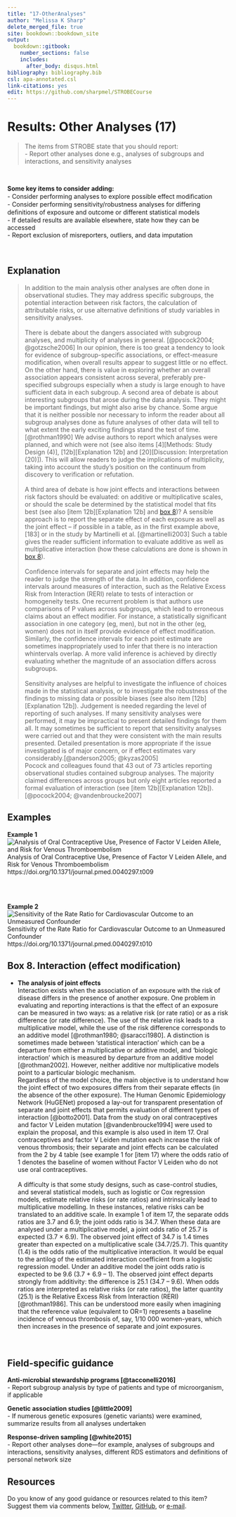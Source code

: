 ---
title: "17-OtherAnalyses"
author: "Melissa K Sharp"
delete_merged_file: true
site: bookdown::bookdown_site
output:
  bookdown::gitbook:
    number_sections: false 
    includes: 
      after_body: disqus.html
bibliography: bibliography.bib
csl: apa-annotated.csl
link-citations: yes
edit: https://github.com/sharpmel/STROBECourse
---

# Results: Other Analyses (17)  
> The items from STROBE state that you should report:  
-	Report other analyses done e.g., analyses of subgroups and interactions, and sensitivity analyses  

</br> 

**Some key items to consider adding:**   
-	Consider performing analyses to explore possible effect modiﬁcation  
-	Consider performing sensitivity/robustness analyses for differing deﬁnitions of exposure and outcome or different statistical models  
-	If detailed results are available elsewhere, state how they can be accessed  
-	Report exclusion of misreporters, outliers, and data imputation  

</br> 

## Explanation  
> In addition to the main analysis other analyses are often done in observational studies. They may address specific subgroups, the potential interaction between risk factors, the calculation of attributable risks, or use alternative definitions of study variables in sensitivity analyses.  
</br>
There is debate about the dangers associated with subgroup analyses, and multiplicity of analyses in general. [@pocock2004; @gotzsche2006] In our opinion, there is too great a tendency to look for evidence of subgroup-specific associations, or effect-measure modification, when overall results appear to suggest little or no effect. On the other hand, there is value in exploring  whether an overall association appears consistent across several, preferably pre-specified subgroups especially when a study is large enough to have sufficient data in each subgroup. A second area of debate is about interesting subgroups that arose during the data analysis. They might be important findings, but might also arise by chance. Some argue that it is neither possible nor necessary to inform the reader about all subgroup analyses done as future analyses of other data will tell to what extent the early exciting findings stand the test of time. [@rothman1990] We advise authors to report which analyses were planned, and which were not (see also items [4][Methods: Study Design (4)], [12b][Explanation 12b] and [20][Discussion: Interpretation (20)]). This will allow readers to judge the implications of multiplicity, taking into account the study’s position on the continuum from discovery to verification or refutation.  
</br>
A third area of debate is how joint effects and interactions between risk factors should be evaluated: on additive or  multiplicative scales, or should the scale be determined by the statistical model that fits best (see also [item 12b][Explanation 12b] and [box 8][Box 8. Interaction (effect modification)])? A sensible approach is to report the separate effect of each exposure as well as the joint effect – if possible in a table, as in the first example above,[183] or in the study by Martinelli et al. [@martinelli2003] Such a table gives the reader sufficient information to evaluate additive as well as multiplicative interaction (how these calculations are done is shown in [box 8][Box 8. Interaction (effect modification)]).  
</br>
Confidence intervals for separate and joint effects may help the reader to judge the strength of the data. In addition, confidence intervals around measures of interaction, such as the Relative Excess Risk from Interaction (RERI) relate to tests of interaction or homogeneity tests. One recurrent problem is that authors use comparisons of P values across subgroups, which lead to erroneous claims about an effect modifier. For instance, a statistically significant association in one category (eg, men), but not in the other (eg, women) does not in itself provide evidence of effect modification. Similarly, the confidence intervals for each point estimate are sometimes inappropriately used to infer that there is no interaction whintervals overlap. A more valid inference is achieved by directly evaluating whether the magnitude of an association differs across subgroups.  
</br>
Sensitivity analyses are helpful to investigate the influence of choices made in the statistical analysis, or to investigate the robustness of the findings to missing data or possible biases (see also item [12b][Explanation 12b]). Judgement is needed regarding the level of reporting of such analyses. If many sensitivity analyses were performed, it may be impractical to present detailed findings for them all. It may sometimes be sufficient to report that sensitivity analyses were carried out and that they were consistent with the main results presented. Detailed presentation is more appropriate if the issue investigated is of major concern, or if effect estimates vary considerably.[@anderson2005; @kyzas2005]
</br>
Pocock and colleagues found that 43 out of 73 articles reporting observational studies contained subgroup analyses. The majority claimed differences across groups but only eight articles reported a formal evaluation of interaction (see [item 12b][Explanation 12b]).[@pocock2004; @vandenbroucke2007]  

## Examples  
**Example 1**  
<img align="center" src="images/17ex1.png" alt="Analysis of Oral Contraceptive Use, Presence of Factor V Leiden Allele, and Risk for Venous Thromboembolism">  
Analysis of Oral Contraceptive Use, Presence of Factor V Leiden Allele, and Risk for Venous Thromboembolism  
https://doi.org/10.1371/journal.pmed.0040297.t009

</br></br>

**Example 2**
<img align="center" src="images/17ex2.png" alt="Sensitivity of the Rate Ratio for Cardiovascular Outcome to an Unmeasured Confounder">  
Sensitivity of the Rate Ratio for Cardiovascular Outcome to an Unmeasured Confounder  
https://doi.org/10.1371/journal.pmed.0040297.t010

## Box 8. Interaction (effect modification)  
- **The analysis of joint effects**  
Interaction exists when the association of an exposure with the risk of disease differs in the presence of another exposure. One problem in evaluating and reporting interactions is that the effect of an exposure can be measured in two ways: as a relative risk (or rate ratio) or as a risk difference (or rate difference). The use of the relative risk leads to a multiplicative model, while the use of the risk difference corresponds to an additive model [@rothman1980; @saracci1980]. A distinction is sometimes made between ‘statistical interaction' which can be a departure from either a multiplicative or additive model, and ‘biologic interaction' which is measured by departure from an additive model [@rothman2002]. However, neither additive nor multiplicative models point to a particular biologic mechanism.   </br>
Regardless of the model choice, the main objective is to understand how the joint effect of two exposures differs from their separate effects (in the absence of the other exposure). The Human Genomic Epidemiology Network (HuGENet) proposed a lay-out for transparent presentation of separate and joint effects that permits evaluation of different types of interaction [@botto2001]. Data from the study on oral contraceptives and factor V Leiden mutation [@vandenbroucke1994] were used to explain the proposal, and this example is also used in item 17. Oral contraceptives and factor V Leiden mutation each increase the risk of venous thrombosis; their separate and joint effects can be calculated from the 2 by 4 table (see example 1 for [item 17) where the odds ratio of 1 denotes the baseline of women without Factor V Leiden who do not use oral contraceptives.  
</br>
A difficulty is that some study designs, such as case-control studies, and several statistical models, such as logistic or Cox regression models, estimate relative risks (or rate ratios) and intrinsically lead to multiplicative modelling. In these instances, relative risks can be translated to an additive scale. In example 1 of item 17, the separate odds ratios are 3.7 and 6.9; the joint odds ratio is 34.7. When these data are analysed under a multiplicative model, a joint odds ratio of 25.7 is expected (3.7 × 6.9). The observed joint effect of 34.7 is 1.4 times greater than expected on a multiplicative scale (34.7/25.7). This quantity (1.4) is the odds ratio of the multiplicative interaction. It would be equal to the antilog of the estimated interaction coefficient from a logistic regression model. Under an additive model the joint odds ratio is expected to be 9.6 (3.7 + 6.9 – 1). The observed joint effect departs strongly from additivity: the difference is 25.1 (34.7 – 9.6). When odds ratios are interpreted as relative risks (or rate ratios), the latter quantity (25.1) is the Relative Excess Risk from Interaction (RERI) [@rothman1986]. This can be understood more easily when imagining that the reference value (equivalent to OR=1) represents a baseline incidence of venous thrombosis of, say, 1/10 000 women-years, which then increases in the presence of separate and joint exposures.  
</br></br>

## Field-specific guidance  
**Anti-microbial stewardship programs [@tacconelli2016]**  
- Report subgroup analysis by type of patients and type of microorganism, if applicable  </br>

**Genetic association studies [@little2009]**  
- If numerous genetic exposures (genetic variants) were examined, summarize results from all analyses undertaken  </br>

**Response-driven sampling [@white2015]**  
- Report other analyses done—for example, analyses of subgroups and interactions, sensitivity analyses, different RDS estimators and definitions of personal network size  </br>

## Resources  
Do you know of any good guidance or resources related to this item? Suggest them via comments below, [Twitter](https://twitter.com/sharpmelk), [GitHub](https://github.com/sharpmel/STROBECourse), or [e-mail](mailto:melissaksharp@gmail.com).
</br> 